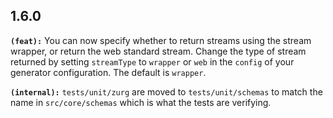 ## 1.6.0
**`(feat):`** You can now specify whether to return streams using the stream wrapper, or return the web standard stream.
Change the type of stream returned by setting `streamType` to `wrapper` or `web` in the `config` of your generator configuration.
The default is `wrapper`.


**`(internal):`** `tests/unit/zurg` are moved to `tests/unit/schemas` to match the name in `src/core/schemas` which is what the tests are verifying. 


